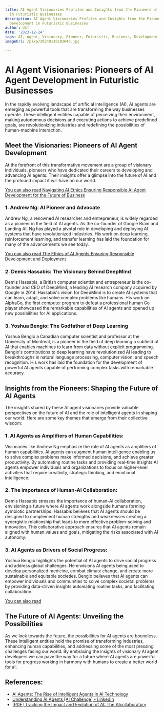```yaml
---
title: AI Agent Visionaries Profiles and Insights from the Pioneers of AI Agent Development
  in Futuristic Businesses
description: AI Agent Visionaries Profiles and Insights from the Pioneers of AI Agent
  Development in Futuristic Businesses
author: Usf
date: '2023-12-24'
tags: AI, Agent, Visionary, Pioneer, Futuristic, Business, Development, Insight, Profile
imageUrl: /pixa/20240116102643.jpg

---
```

# AI Agent Visionaries: Pioneers  of AI Agent Development in Futuristic Businesses

In the rapidly  evolving landscape of artificial intelligence (AI), AI agents are emerging as powerful tools that  are transforming the way  businesses operate. These intelligent entities capable of perceiving their environment,  making autonomous decisions and executing  actions to achieve  predefined goals, are revolutionizing industries and redefining the possibilities of  human-machine interaction.

## Meet the Visionaries: Pioneers of AI Agent Development

At the  forefront of this transformative  movement are a group  of visionary individuals, pioneers who  have dedicated  their careers to developing and advancing AI agents. Their insights offer a glimpse into the future of AI  and the  profound impact it will have on  our world.

[You can also read Navigating AI Ethics Ensuring Responsible AI Agent Development for the Future of  Business](Navigating%20AI%20Ethics%20Ensuring%20Responsible%20AI%20Agent%20Development%20for%20the%20Future%20of%20Business)


### 1. Andrew  Ng: AI Pioneer and  Advocate

Andrew Ng,  a  renowned AI researcher and entrepreneur, is widely regarded as  a pioneer in the field  of AI agents. As  the co-founder of Google Brain and Landing AI, Ng has played a pivotal role in developing and deploying AI systems that  have revolutionized industries. His work on deep learning, reinforcement learning, and transfer learning has laid the foundation for  many of the advancements we see today.

[You can also read The Ethics of AI Agents Ensuring Responsible Development and  Deployment](The%20Ethics%20of%20AI%20Agents%20Ensuring%20Responsible%20Development%20and%20Deployment)


### 2. Demis Hassabis: The Visionary Behind DeepMind

Demis Hassabis, a British computer scientist  and entrepreneur is the co-founder and CEO of DeepMind, a  leading AI research company  acquired by Google in 2014. Hassabis's vision for DeepMind is to create AI  systems that can learn, adapt, and solve complex problems like humans. His work on AlphaGo, the first computer program to defeat  a professional human Go player showcased the remarkable capabilities of AI agents and opened up  new possibilities for  AI applications.

### 3.  Yoshua Bengio: The Godfather of Deep Learning

Yoshua Bengio a Canadian computer scientist and professor at the University of Montreal, is a pioneer in the  field of deep learning a subfield of AI that  enables machines to learn from data without explicit programming. Bengio's contributions to  deep learning have revolutionized AI leading to breakthroughs in natural language processing, computer vision, and speech recognition. His work has laid the foundation for the development of powerful AI agents capable of performing complex tasks with remarkable accuracy.

## Insights  from the Pioneers: Shaping the Future of AI Agents

The insights shared  by these AI agent visionaries provide valuable perspectives  on the future of AI and the role of intelligent agents in shaping our world. Here are some key themes that emerge from their  collective wisdom:

### 1. AI Agents as Amplifiers of Human Capabilities:

Visionaries like Andrew Ng emphasize the role of AI agents as amplifiers of human capabilities. AI agents can augment human intelligence enabling us to solve complex problems make informed decisions, and achieve greater  productivity. By automating routine tasks  and providing real-time insights  AI agents empower individuals and  organizations to focus on higher-level  activities that require creativity, strategic thinking, and emotional intelligence.

###  2. The Importance of Human-AI Collaboration:

Demis Hassabis stresses the importance of human-AI collaboration, envisioning  a future where AI agents work alongside humans  forming symbiotic partnerships. Hassabis believes  that AI agents should be designed to  complement human strengths and weaknesses creating a synergistic relationship  that leads to more effective  problem-solving and innovation. This collaborative  approach ensures that AI agents remain aligned with human values and goals, mitigating  the risks associated with AI autonomy.

###  3. AI Agents  as Drivers of Social  Progress:

Yoshua Bengio highlights the potential of AI agents to drive  social progress and  address global challenges. He envisions AI agents being used to develop personalized medicine, combat climate change, and create more sustainable and equitable societies. Bengio  believes that AI agents  can empower  individuals  and communities to solve  complex societal problems by  providing data-driven insights automating routine tasks, and facilitating collaboration.

[You can also read ]()


## The Future of AI Agents: Unveiling the Possibilities

As we look  towards the future, the possibilities for AI agents are boundless. These intelligent entities hold the promise of transforming industries, enhancing human capabilities, and addressing some of the most pressing challenges facing our world. By embracing the insights of  visionary AI agent developers  we can pave the way for a future where AI agents are  powerful tools for progress working in harmony with humans to create a better world for all.

## References:
- [AI Agents: The Rise of Intelligent Agents in AI Technology](https://www.neilsahota.com/ai-agents-the-rise-of-intelligent-agents-in-ai-technology/)
- [Understanding AI Agents [AI Challenge] - LinkedIn](https://www.linkedin.com/pulse/understanding-ai-agents-challenge-iwo-szapar-epqmf?trk=public_post)
- [[PDF] Tracking the Impact and Evolution of AI: The AIcollaboratory](https://dmip.webs.upv.es/EPAI2020/papers/EPAI_2020_paper_3.pdf)

